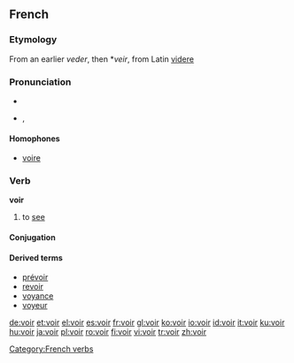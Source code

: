 ==French==

===Etymology===
From an earlier ''veder'', then *''veir'', from Latin [[videre]]

===Pronunciation===
* {{audio|Fr-voir.ogg|audio}}
* {{IPA|/vwaʁ/|lang=fr}}, {{SAMPA|/vwaR/}}

====Homophones====
* [[voire]]

===Verb===
'''voir'''

# to [[see]]

====Conjugation====
{{fr-conj-voir|}}

====Derived terms====
* [[prévoir]]
* [[revoir]]
* [[voyance]]
* [[voyeur]]

[[Category:French verbs]]

[[de:voir]]
[[et:voir]]
[[el:voir]]
[[es:voir]]
[[fr:voir]]
[[gl:voir]]
[[ko:voir]]
[[io:voir]]
[[id:voir]]
[[it:voir]]
[[ku:voir]]
[[hu:voir]]
[[ja:voir]]
[[pl:voir]]
[[ro:voir]]
[[fi:voir]]
[[vi:voir]]
[[tr:voir]]
[[zh:voir]]